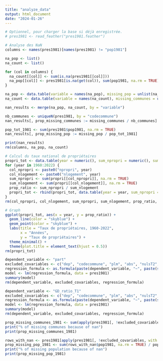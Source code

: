 ```yaml
---
title: "analyze_data"
output: html_document
date: "2024-01-26"
---
```


```r
# Optionnel, pour charger la base si déjà enregistrée.
# pres1981 <- read_feather("pres1981.feather")
```

```r
# Analyse des NaN
columns <- names(pres1981)[names(pres1981) != "pop1981"]

na_pop <- list()
na_count <- list()

for (col in columns) {
  na_count[[col]] <- sum(is.na(pres1981[[col]]))
  na_pop[[col]] <- pres1981[is.na(get(col)), sum(pop1981, na.rm = TRUE)]
}

na_pop <- data.table(variable = names(na_pop), missing_pop = unlist(na_pop))
na_count <- data.table(variable = names(na_count), missing_communes = unlist(na_count))

nan_results <- merge(na_pop, na_count, by = "variable")

nb_communes <- uniqueN(pres1981, by = "codecommune")
nan_results[, prop_missing_communes := missing_communes / nb_communes]

pop_tot_1981 <- sum(pres1981$pop1981, na.rm = TRUE)
nan_results[, prop_missing_pop := missing_pop / pop_tot_1981]

print(nan_results)
rm(columns, na_pop, na_count)
```

```r
# Calcul du taux national de propriétaires
propri_tot <- data.table(year = numeric(), sum_npropri = numeric(), sum_nlogement = numeric(), prop_ratio = numeric())
for (year in 1960:2022) {
  col_npropri <- paste0("npropri", year)
  col_nlogement <- paste0("nlogement", year)
  sum_npropri <- sum(propri[[col_npropri]], na.rm = TRUE)
  sum_nlogement <- sum(propri[[col_nlogement]], na.rm = TRUE)
  prop_ratio <- sum_npropri / sum_nlogement
  propri_tot <- rbind(propri_tot, data.table(year = year, sum_npropri = sum_npropri, sum_nlogement = sum_nlogement, prop_ratio = prop_ratio))
}
rm(col_npropri, col_nlogement, sum_npropri, sum_nlogement, prop_ratio, year)

# Graph
ggplot(propri_tot, aes(x = year, y = prop_ratio)) +
  geom_line(color = "skyblue") +
  geom_point(color = "skyblue") +
  labs(title = "Taux de propriétaires, 1960-2022",
       x = "Années",
       y = "Taux de propriétaires") +
  theme_minimal() +
  theme(plot.title = element_text(hjust = 0.5))
rm(propri_tot)
```

```r
dependent_variable <- "part"
excluded_covariables <- c("dep", "codecommune", "plm", "abs", "nulsT2", "absT2", "codecommune2", "dep2", "part", "partT2", "GD_ratio_T1", "GD_ratio_T2", "lib_ratio_T1")
regression_formula <- as.formula(paste(dependent_variable, "~", paste(setdiff(names(pres1981), excluded_covariables), collapse = "+")))
model <- lm(regression_formula, data = pres1981)
summary(model)
rm(dependent_variable, excluded_covariables, regression_formula)
```

```r
dependent_variable <- "GD_ratio_T1"
excluded_covariables <- c("dep", "codecommune", "plm", "abs", "nulsT2", "absT2", "codecommune2", "dep2", "part", "partT2", "GD_ratio_T1", "GD_ratio_T2", "lib_ratio_T1")
regression_formula <- as.formula(paste(dependent_variable, "~", paste(setdiff(names(pres1981), excluded_covariables), collapse = "+")))
model <- lm(regression_formula, data = pres1981)
summary(model)
rm(dependent_variable, excluded_covariables, regression_formula)
```

```r
prop_missing_communes_1981 <- sum(apply(pres1981[, !excluded_covariables, with = FALSE], 1, function(row) any(is.na(row)))) / nb_communes
print("% of missing communes because of nan")
print(prop_missing_communes_1981)

rows_with_nan <- pres1981[apply(pres1981[, !excluded_covariables, with = FALSE], 1, function(row) any(is.na(row))), ]
prop_missing_pop_1981 <- sum(rows_with_nan$pop1981, na.rm = TRUE) / pop_tot_1981
print("% of missing population because of nan")
print(prop_missing_pop_1981)
```